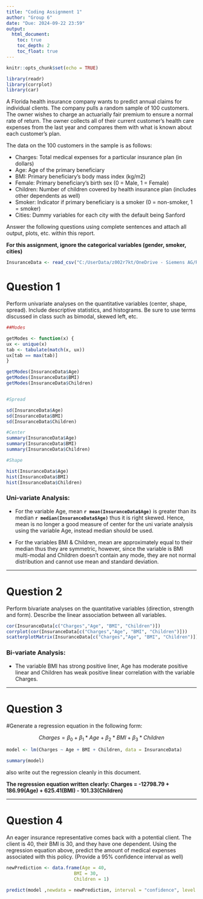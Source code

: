 ```yaml
---
title: "Coding Assignment 1"
author: "Group 6"
date: "Due: 2024-09-22 23:59"
output: 
  html_document:
    toc: true
    toc_depth: 2
    toc_float: true
---
```


```r
knitr::opts_chunk$set(echo = TRUE)
```

```r
library(readr)
library(corrplot)
library(car)

```


A Florida health insurance company wants to predict annual claims for individual clients. The company pulls a random sample of 100 customers. The owner wishes to charge an actuarially fair premium to ensure a normal rate of return. The owner collects all of their current customer’s health care expenses from the last year and compares them with what is known about each customer’s plan. 

The data on the 100 customers in the sample is as follows:

-	Charges: Total medical expenses for a particular insurance plan (in dollars)
-	Age: Age of the primary beneficiary
-	BMI: Primary beneficiary’s body mass index (kg/m2)
-	Female: Primary beneficiary’s birth sex (0 = Male, 1 = Female)
-	Children: Number of children covered by health insurance plan (includes other dependents as well)
-	Smoker: Indicator if primary beneficiary is a smoker (0 = non-smoker, 1 = smoker)
-	Cities: Dummy variables for each city with the default being Sanford

Answer the following questions using complete sentences and attach all output, plots, etc. within this report.


**For this assignment, ignore the categorical variables (gender, smoker, cities)**

```r

InsuranceData <- read_csv("C:/UserData/z002r7kt/OneDrive - Siemens AG/Reference Documents/Learnings/Fall-24_ECO6416_Group6/Insurance_Data_Group6.csv")


```



# Question 1

Perform univariate analyses on the quantitative variables (center, shape, spread). Include descriptive statistics, and histograms. Be sure to use terms discussed in class such as bimodal, skewed left, etc.

```r
##Modes

getModes <- function(x) {
ux <- unique(x)
tab <- tabulate(match(x, ux))
ux[tab == max(tab)]
}

getModes(InsuranceData$Age)
getModes(InsuranceData$BMI)
getModes(InsuranceData$Children)


#Spread

sd(InsuranceData$Age)
sd(InsuranceData$BMI)
sd(InsuranceData$Children)

#Center
summary(InsuranceData$Age)
summary(InsuranceData$BMI)
summary(InsuranceData$Children)

#Shape

hist(InsuranceData$Age)
hist(InsuranceData$BMI)
hist(InsuranceData$Children)
```


### **Uni-variate Analysis:**

- For the variable Age, mean __`r mean(InsuranceData$Age)`__ is greater than its median __`r median(InsuranceData$Age)`__ thus it is right skewed. Hence, mean is no longer a good measure of center for the uni variate analysis using the variable Age, instead median should be used. 

- For the variables BMI & Children, mean are approximately equal to their median thus they are symmetric, however, since the variable is BMI multi-modal and Children doesn't contain any mode, they are not normal distribution and cannot use mean and standard deviation. 

*****

# Question 2

Perform bivariate analyses on the quantitative variables (direction, strength and form). Describe the linear association between all variables. 

```r
cor(InsuranceData[c("Charges","Age", "BMI", "Children")])
corrplot(cor(InsuranceData[c("Charges","Age", "BMI", "Children")]))
scatterplotMatrix(InsuranceData[c("Charges","Age", "BMI", "Children")])
```

### **Bi-variate Analysis:**

- The variable BMI has strong positive liner, Age has moderate positive linear and Children has weak positive linear correlation with the variable Charges.

*****

# Question 3
#Generate a regression equation in the following form:

$$Charges = \beta_{0}+\beta_{1}*Age+\beta_{2}*BMI+\beta_{3}*Children$$

```r

model <- lm(Charges ~ Age + BMI + Children, data = InsuranceData)

summary(model)

```

also write out the regression cleanly in this document.

**The regression equation written clearly: Charges = -12798.79 + 186.99(Age) + 625.41(BMI) - 101.33(Children)**


*****

# Question 4

An eager insurance representative comes back with a potential client. The client is 40, their BMI is 30, and they have one dependent. Using the regression equation above, predict the amount of medical expenses associated with this policy. (Provide a 95% confidence interval as well)


```r
newPrediction <- data.frame(Age = 40, 
                         BMI = 30, 
                         Children = 1)

predict(model ,newdata = newPrediction, interval = "confidence", level = 0.95)
```